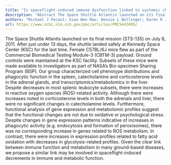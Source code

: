 ```yaml
---
title: "Is spaceflight-induced immune dysfunction linked to systemic changes in metabolism?"
description: "Abstract The Space Shuttle Atlantis launched on its final mission (STS-135) on July 8, 2011. After just under 13 days, the shuttle landed safely at Kennedy Space Center (KSC) for the last time. Female..."
authors: "Michael J Pecaut; Xiao Wen Mao; Denise L Bellinger; Karen R Jonscher; Louis S Stodieck; Virginia L Ferguson; Ted A Bateman; Robert P Mohney; Daila S Gridley; Albert J Fornace Jr"
url: https://www.ncbi.nlm.nih.gov/pmc/articles/PMC5443495/
---
```


The Space Shuttle Atlantis launched on its final mission (STS-135) on July 8, 2011. After just under 13 days, the shuttle landed safely at Kennedy Space Center (KSC) for the last time. Female C57BL/6J mice flew as part of the Commercial Biomedical Testing Module-3 (CBTM-3) payload. Ground controls were maintained at the KSC facility. Subsets of these mice were made available to investigators as part of NASA’s Bio-specimen Sharing Program (BSP). Our group characterized cell phenotype distributions and phagocytic function in the spleen, catecholamine and corticosterone levels in the adrenal glands, and transcriptomics/metabolomics in the liver. Despite decreases in most splenic leukocyte subsets, there were increases in reactive oxygen species (ROS)-related activity. Although there were increases noted in corticosterone levels in both the adrenals and liver, there were no significant changes in catecholamine levels. Furthermore, functional analysis of gene expression and metabolomic profiles suggest that the functional changes are not due to oxidative or psychological stress. Despite changes in gene expression patterns indicative of increases in phagocytic activity (e.g. endocytosis and formation of peroxisomes), there was no corresponding increase in genes related to ROS metabolism. In contrast, there were increases in expression profiles related to fatty acid oxidation with decreases in glycolysis-related profiles. Given the clear link between immune function and metabolism in many ground-based diseases, we propose a similar link may be involved in spaceflight-induced decrements in immune and metabolic function.

